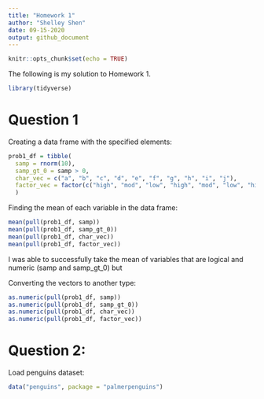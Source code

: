 ```yaml
---
title: "Homework 1"
author: "Shelley Shen"
date: 09-15-2020
output: github_document
---
```


```r
knitr::opts_chunk$set(echo = TRUE)
```

The following is my solution to Homework 1.

```r
library(tidyverse)
```


# Question 1

Creating a data frame with the specified elements:

```r
prob1_df = tibble(
  samp = rnorm(10), 
  samp_gt_0 = samp > 0, 
  char_vec = c("a", "b", "c", "d", "e", "f", "g", "h", "i", "j"),
  factor_vec = factor(c("high", "mod", "low", "high", "mod", "low", "high", "mod", "low", "low"))
  )
```

Finding the mean of each variable in the data frame: 

```r
mean(pull(prob1_df, samp))
mean(pull(prob1_df, samp_gt_0))
mean(pull(prob1_df, char_vec))
mean(pull(prob1_df, factor_vec))
```
  I was able to successfully take the mean of variables that are logical and numeric (samp and samp_gt_0) but 


Converting the vectors to another type: 

```r
as.numeric(pull(prob1_df, samp))
as.numeric(pull(prob1_df, samp_gt_0))
as.numeric(pull(prob1_df, char_vec))
as.numeric(pull(prob1_df, factor_vec))
```


# Question 2:

Load penguins dataset: 

```r
data("penguins", package = "palmerpenguins")
```

